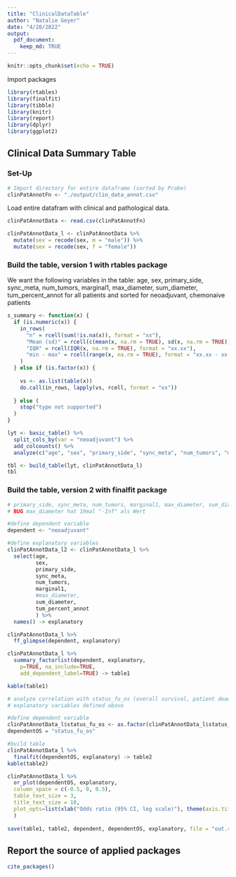 ```yaml
---
title: "ClinicalDataTable"
author: "Natalie Geyer"
date: "4/20/2022"
output:
  pdf_document: 
    keep_md: TRUE
---
```


```r
knitr::opts_chunk$set(echo = TRUE)
```

Import packages
```r
library(rtables)
library(finalfit)
library(tibble)
library(knitr)
library(report)
library(dplyr)
library(ggplot2)
```

## Clinical Data Summary Table

### Set-Up
```r
# Import directory for entire dataframe (sorted by Probe)
clinPatAnnotFn <- "./output/clin_data_annot.csv"
```

Load entire datafram with clinical and pathological data. 

```r
clinPatAnnotData <- read.csv(clinPatAnnotFn)

clinPatAnnotData_l <- clinPatAnnotData %>% 
  mutate(sex = recode(sex, m = "male")) %>% 
  mutate(sex = recode(sex, f = "female"))
```

### Build the table, version 1 with rtables package 
We want the following variables in the table: age, sex, primary_side, sync_meta, num_tumors, marginal1, max_diameter, sum_diameter, tum_percent_annot
for all patients and sorted for neoadjuvant, chemonaive patients
```r
s_summary <- function(x) {
  if (is.numeric(x)) {
    in_rows(
      "n" = rcell(sum(!is.na(x)), format = "xx"),
      "Mean (sd)" = rcell(c(mean(x, na.rm = TRUE), sd(x, na.rm = TRUE)), format = "xx.xx (xx.xx)"),
      "IQR" = rcell(IQR(x, na.rm = TRUE), format = "xx.xx"),
      "min - max" = rcell(range(x, na.rm = TRUE), format = "xx.xx - xx.xx")
    )
  } else if (is.factor(x)) {
    
    vs <- as.list(table(x))
    do.call(in_rows, lapply(vs, rcell, format = "xx"))
    
  } else (
    stop("type not supported")
  )
}

lyt <- basic_table() %>% 
  split_cols_by(var = "neoadjuvant") %>%
  add_colcounts() %>%
  analyze(c("age", "sex", "primary_side", "sync_meta", "num_tumors", "marginal1", "max_diameter", "sum_diameter", "tum_percent_annot"), afun = s_summary) 

tbl <- build_table(lyt, clinPatAnnotData_l)
tbl
```

### Build the table, version 2 with finalfit package 
```r
# primary_side, sync_meta, num_tumors, marginal1, max_diameter, sum_diameter, tum_percent_annot
# BUG max_diameter hat 19mal "-Inf" als Wert

#define dependent variable
dependent <- "neoadjuvant"

#define explanatory variables 
clinPatAnnotData_l2 <- clinPatAnnotData_l %>% 
  select(age, 
         sex, 
         primary_side, 
         sync_meta, 
         num_tumors, 
         marginal1, 
         #max_diameter, 
         sum_diameter, 
         tum_percent_annot 
         ) %>% 
  names() -> explanatory

clinPatAnnotData_l %>% 
  ff_glimpse(dependent, explanatory)

clinPatAnnotData_l %>% 
  summary_factorlist(dependent, explanatory, 
    p=TRUE, na_include=TRUE, 
    add_dependent_label=TRUE) -> table1

kable(table1)

# analyze correlation with status_fu_os (overall survival, patient dead yes/no bzw 1/0)
# explanatory variables defined above

#define dependent variable
clinPatAnnotData_l$status_fu_os <- as.factor(clinPatAnnotData_l$status_fu_os)
dependentOS = "status_fu_os"

#build table
clinPatAnnotData_l %>% 
  finalfit(dependentOS, explanatory) -> table2
kable(table2)

clinPatAnnotData_l %>% 
  or_plot(dependentOS, explanatory, 
  column_space = c(-0.5, 0, 0.5),
  table_text_size = 3,
  title_text_size = 10,
  plot_opts=list(xlab("Odds ratio (95% CI, log scale)"), theme(axis.title = element_text(size=10)))
  )
  
save(table1, table2, dependent, dependentOS, explanatory, file = "out.rda")


```


## Report the source of applied packages
```r
cite_packages()
```